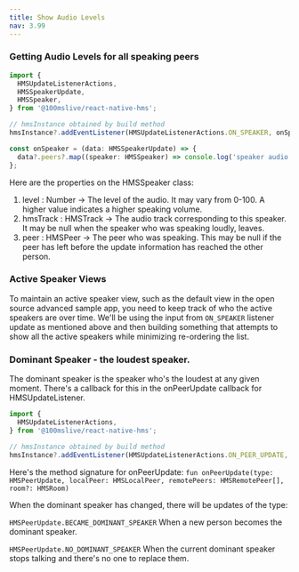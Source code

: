 ```yaml
---
title: Show Audio Levels
nav: 3.99
---
```


### Getting Audio Levels for all speaking peers

```js
import {
  HMSUpdateListenerActions,
  HMSSpeakerUpdate,
  HMSSpeaker,
} from '@100mslive/react-native-hms';

// hmsInstance obtained by build method
hmsInstance?.addEventListener(HMSUpdateListenerActions.ON_SPEAKER, onSpeaker);

const onSpeaker = (data: HMSSpeakerUpdate) => {
  data?.peers?.map((speaker: HMSSpeaker) => console.log('speaker audio level: ', speaker?.level));  
};
```


Here are the properties on the HMSSpeaker class:

1. level : Number -> The level of the audio. It may vary from 0-100. A higher value indicates a higher speaking volume.
2. hmsTrack : HMSTrack -> The audio track corresponding to this speaker. It may be null when the speaker who was speaking loudly, leaves.
3. peer : HMSPeer -> The peer who was speaking. This may be null if the peer has left before the update information has reached the other person.



### Active Speaker Views
To maintain an active speaker view, such as the default view in the open source advanced sample app, you need to keep track of who the active
speakers are over time. We'll be using the input from `ON_SPEAKER` listener update as mentioned above and then building something that attempts to show all
the active speakers while minimizing re-ordering the list.



### Dominant Speaker - the loudest speaker.
The dominant speaker is the speaker who's the loudest at any given moment. There's a callback for this in the onPeerUpdate callback for HMSUpdateListener.

```js
import {
  HMSUpdateListenerActions,
} from '@100mslive/react-native-hms';

// hmsInstance obtained by build method
hmsInstance?.addEventListener(HMSUpdateListenerActions.ON_PEER_UPDATE, onPeerListener);
```

Here's the method signature for onPeerUpdate: `fun onPeerUpdate(type: HMSPeerUpdate, localPeer: HMSLocalPeer, remotePeers: HMSRemotePeer[], room?: HMSRoom)`


When the dominant speaker has changed, there will be updates of the type:

`HMSPeerUpdate.BECAME_DOMINANT_SPEAKER` When a new person becomes the dominant speaker.

`HMSPeerUpdate.NO_DOMINANT_SPEAKER` When the current dominant speaker stops talking and there's no one to replace them.

